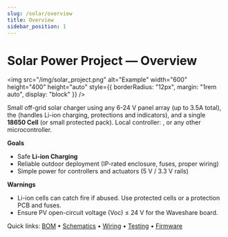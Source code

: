 ```yaml
---
slug: /solar/overview
title: Overview
sidebar_position: 1
---
```



<!-- docs/solar/overview.mdx -->

# Solar Power Project — Overview

<img 
  src="/img/solar_project.png" 
  alt="Example" 
  width="600" 
  height="400"
  height="auto" 
  style={{ borderRadius: "12px", margin: "1rem auto", display: "block" }}
/>

Small off-grid solar charger using any 6-24 V panel array (up to 3.5A total), 
the **<GlossaryTerm term="Waveshare Solar Power Manager" />** (handles Li-ion charging, protections and indicators), 
and a single **18650 Cell** (or small protected pack). Local controller: **<GlossaryTerm term="Raspberry Pi Pico" />**, 
**<GlossaryTerm term="ESP32" />** or any other microcontroller.

**Goals**

- Safe **Li-ion Charging**
- Reliable outdoor deployment (IP-rated enclosure, fuses, proper wiring)
- Simple power for controllers and actuators (5 V / 3.3 V rails)

**Warnings**

- Li-ion cells can catch fire if abused. Use protected cells or a protection PCB and fuses.
- Ensure PV open-circuit voltage (Voc) ≤ 24 V for the Waveshare board.

Quick links: [BOM](./bom) • [Schematics](./schematics) • [Wiring](./wiring) • [Testing](./testing) • [Firmware](./firmware)
